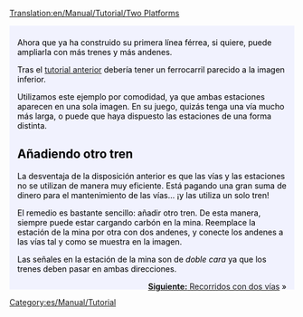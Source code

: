 [[Translation:en/Manual/Tutorial/Two Platforms]]

{{en/Manual/Tutorial/Tabs|2|1
|es/Manual/Tutorial/Dos andenes|1. Dos vías<!--
-->|es/Manual/Tutorial/Dos vías|2. Dos vías}}
<div style="padding:.5em 1em 1em 1em; border-top:none; background-color:#f1f2fe; color:#000;">
{{es/Manual/Tutorial}}
Ahora que ya ha construido su primera línea férrea, si quiere, puede ampliarla con más trenes y más andenes.

Tras el [[es/Manual/Tutorial/Tutorial|tutorial anterior]] debería tener un ferrocarril parecido a la imagen inferior.
{{en/Manual/Phototable|[[File:en/Manual/Tutorial/Singletrain.png|400px]]|Dos estaciones de un andén y un tren.|none}}

Utilizamos este ejemplo por comodidad, ya que ambas estaciones aparecen en una sola imagen. En su juego, quizás tenga una vía mucho más larga, o puede que haya dispuesto las estaciones de una forma distinta.

== Añadiendo otro tren ==
La desventaja de la disposición anterior es que las vías y las estaciones no se utilizan de manera muy eficiente. Está pagando una gran suma de dinero para el mantenimiento de las vías... ¡y las utiliza un solo tren!

El remedio es bastante sencillo: añadir otro tren. De esta manera, siempre puede estar cargando carbón en la mina. Reemplace la estación de la mina por otra con dos andenes, y conecte los andenes a las vías tal y como se muestra en la imagen.
{{en/Manual/Phototable|[[File:en/Manual/Tutorial/TwotrainsOnetrack.png|400px]]|Estación de la mina, ahora con dos andenes.|none}}

Las señales en la estación de la mina son de ''doble cara'' ya que los trenes deben pasar en ambas direcciones.

<span style="float: right">[[es/Manual/Tutorial/Dos vías|'''Siguiente:''' Recorridos con dos vías]] &raquo;</span>
</div>
[[Category:es/Manual/Tutorial]]